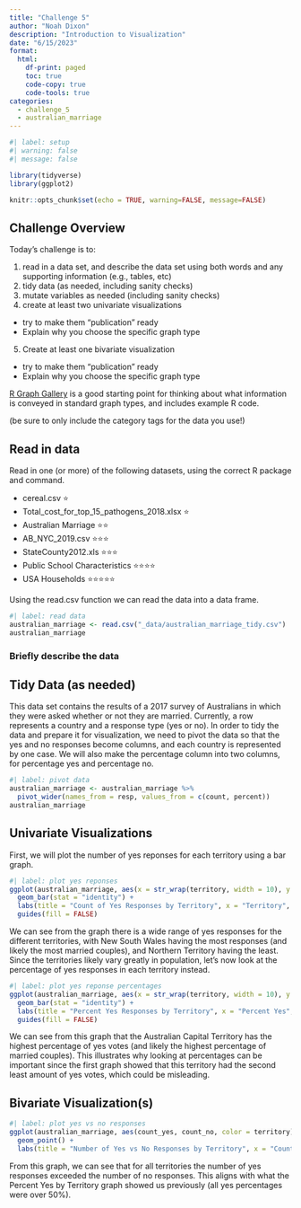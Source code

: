 ```yaml
---
title: "Challenge 5"
author: "Noah Dixon"
description: "Introduction to Visualization"
date: "6/15/2023"
format:
  html:
    df-print: paged
    toc: true
    code-copy: true
    code-tools: true
categories:
  - challenge_5
  - australian_marriage
---
```


```r
#| label: setup
#| warning: false
#| message: false

library(tidyverse)
library(ggplot2)

knitr::opts_chunk$set(echo = TRUE, warning=FALSE, message=FALSE)
```

## Challenge Overview

Today's challenge is to:

1)  read in a data set, and describe the data set using both words and any supporting information (e.g., tables, etc)
2)  tidy data (as needed, including sanity checks)
3)  mutate variables as needed (including sanity checks)
4)  create at least two univariate visualizations
   - try to make them "publication" ready
   - Explain why you choose the specific graph type
5)  Create at least one bivariate visualization
   - try to make them "publication" ready
   - Explain why you choose the specific graph type

[R Graph Gallery](https://r-graph-gallery.com/) is a good starting point for thinking about what information is conveyed in standard graph types, and includes example R code.

(be sure to only include the category tags for the data you use!)

## Read in data

Read in one (or more) of the following datasets, using the correct R package and command.

-   cereal.csv ⭐
-   Total_cost_for_top_15_pathogens_2018.xlsx ⭐
-   Australian Marriage ⭐⭐ 
-   AB_NYC_2019.csv ⭐⭐⭐
-   StateCounty2012.xls ⭐⭐⭐
-   Public School Characteristics ⭐⭐⭐⭐ 
-   USA Households ⭐⭐⭐⭐⭐

Using the read.csv function we can read the data into a data frame.

```r
#| label: read data
australian_marriage <- read.csv("_data/australian_marriage_tidy.csv")
australian_marriage
```

### Briefly describe the data

## Tidy Data (as needed)

This data set contains the results of a 2017 survey of Australians in which they were asked whether or not they are married. Currently, a row represents a country and a response type (yes or no). In order to tidy the data and prepare it for visualization, we need to pivot the data so that the yes and no responses become columns, and each country is represented by one case. We will also make the percentage column into two columns, for percentage yes and percentage no.

```r
#| label: pivot data
australian_marriage <- australian_marriage %>%
  pivot_wider(names_from = resp, values_from = c(count, percent)) 
australian_marriage
```

## Univariate Visualizations

First, we will plot the number of yes reponses for each territory using a bar graph. 

```r
#| label: plot yes reponses
ggplot(australian_marriage, aes(x = str_wrap(territory, width = 10), y = count_yes, fill = territory)) +
  geom_bar(stat = "identity") + 
  labs(title = "Count of Yes Responses by Territory", x = "Territory", y = "Count Yes") + 
  guides(fill = FALSE)
```

We can see from the graph there is a wide range of yes responses for the different territories, with New South Wales having the most responses (and likely the most married couples), and Northern Territory having the least. Since the territories likely vary greatly in population, let's now look at the percentage of yes responses in each territory instead.

```r
#| label: plot yes reponse percentages
ggplot(australian_marriage, aes(x = str_wrap(territory, width = 10), y = percent_yes, fill = territory)) +
  geom_bar(stat = "identity") + 
  labs(title = "Percent Yes Responses by Territory", x = "Percent Yes", y = "Territory") + 
  guides(fill = FALSE)
```

We can see from this graph that the Australian Capital Territory has the highest percentage of yes votes (and likely the highest percentage of married couples). This illustrates why looking at percentages can be important since the first graph showed that this territory had the second least amount of yes votes, which could be misleading.

## Bivariate Visualization(s)

```r
#| label: plot yes vs no responses
ggplot(australian_marriage, aes(count_yes, count_no, color = territory)) +
  geom_point() + 
  labs(title = "Number of Yes vs No Responses by Territory", x = "Count Yes", y = "Count No") + coord_fixed()
```

From this graph, we can see that for all territories the number of yes responses exceeded the number of no responses. This aligns with what the Percent Yes by Territory graph showed us previously (all yes percentages were over 50%). 
